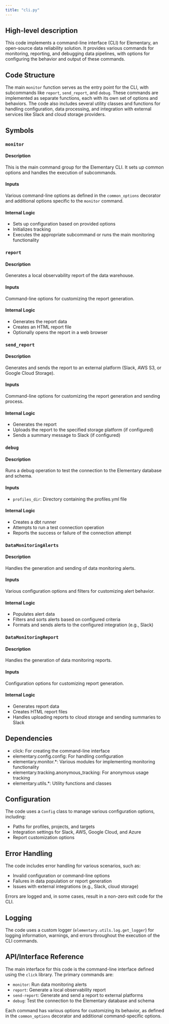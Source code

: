 ```yaml
---
title: "cli.py"
---
```


## High-level description
This code implements a command-line interface (CLI) for Elementary, an open-source data reliability solution. It provides various commands for monitoring, reporting, and debugging data pipelines, with options for configuring the behavior and output of these commands.

## Code Structure
The main `monitor` function serves as the entry point for the CLI, with subcommands like `report`, `send_report`, and `debug`. These commands are implemented as separate functions, each with its own set of options and behaviors. The code also includes several utility classes and functions for handling configuration, data processing, and integration with external services like Slack and cloud storage providers.

## Symbols

### `monitor`
#### Description
This is the main command group for the Elementary CLI. It sets up common options and handles the execution of subcommands.

#### Inputs
Various command-line options as defined in the `common_options` decorator and additional options specific to the `monitor` command.

#### Internal Logic
- Sets up configuration based on provided options
- Initializes tracking
- Executes the appropriate subcommand or runs the main monitoring functionality

### `report`
#### Description
Generates a local observability report of the data warehouse.

#### Inputs
Command-line options for customizing the report generation.

#### Internal Logic
- Generates the report data
- Creates an HTML report file
- Optionally opens the report in a web browser

### `send_report`
#### Description
Generates and sends the report to an external platform (Slack, AWS S3, or Google Cloud Storage).

#### Inputs
Command-line options for customizing the report generation and sending process.

#### Internal Logic
- Generates the report
- Uploads the report to the specified storage platform (if configured)
- Sends a summary message to Slack (if configured)

### `debug`
#### Description
Runs a debug operation to test the connection to the Elementary database and schema.

#### Inputs
- `profiles_dir`: Directory containing the profiles.yml file

#### Internal Logic
- Creates a dbt runner
- Attempts to run a test connection operation
- Reports the success or failure of the connection attempt

### `DataMonitoringAlerts`
#### Description
Handles the generation and sending of data monitoring alerts.

#### Inputs
Various configuration options and filters for customizing alert behavior.

#### Internal Logic
- Populates alert data
- Filters and sorts alerts based on configured criteria
- Formats and sends alerts to the configured integration (e.g., Slack)

### `DataMonitoringReport`
#### Description
Handles the generation of data monitoring reports.

#### Inputs
Configuration options for customizing report generation.

#### Internal Logic
- Generates report data
- Creates HTML report files
- Handles uploading reports to cloud storage and sending summaries to Slack

## Dependencies
- click: For creating the command-line interface
- elementary.config.config: For handling configuration
- elementary.monitor.*: Various modules for implementing monitoring functionality
- elementary.tracking.anonymous_tracking: For anonymous usage tracking
- elementary.utils.*: Utility functions and classes

## Configuration
The code uses a `Config` class to manage various configuration options, including:
- Paths for profiles, projects, and targets
- Integration settings for Slack, AWS, Google Cloud, and Azure
- Report customization options

## Error Handling
The code includes error handling for various scenarios, such as:
- Invalid configuration or command-line options
- Failures in data population or report generation
- Issues with external integrations (e.g., Slack, cloud storage)

Errors are logged and, in some cases, result in a non-zero exit code for the CLI.

## Logging
The code uses a custom logger (`elementary.utils.log.get_logger`) for logging information, warnings, and errors throughout the execution of the CLI commands.

## API/Interface Reference
The main interface for this code is the command-line interface defined using the `click` library. The primary commands are:
- `monitor`: Run data monitoring alerts
- `report`: Generate a local observability report
- `send-report`: Generate and send a report to external platforms
- `debug`: Test the connection to the Elementary database and schema

Each command has various options for customizing its behavior, as defined in the `common_options` decorator and additional command-specific options.